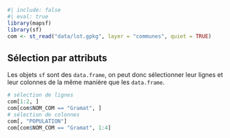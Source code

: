 ```r
#| include: false
#| eval: true
library(mapsf)
library(sf)
com <- st_read("data/lot.gpkg", layer = "communes", quiet = TRUE)
```


## Sélection par attributs

Les objets `sf` sont des `data.frame`, on peut donc sélectionner leur lignes et leur colonnes de la même manière que les `data.frame`. 

```r
# sélection de lignes
com[1:2, ]
com[com$NOM_COM == "Gramat", ]
# sélection de colonnes
com[, "POPULATION"]
com[com$NOM_COM == "Gramat", 1:4]
```

